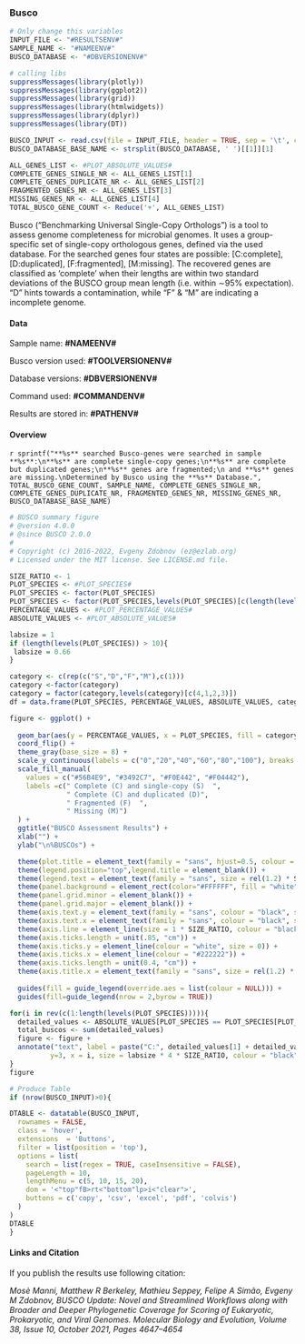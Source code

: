 <!-- Report template, please replace {TOOL}  -->

### Busco
 
```r
# Only change this variables
INPUT_FILE <- "#RESULTSENV#"
SAMPLE_NAME <- "#NAMEENV#"
BUSCO_DATABASE <- "#DBVERSIONENV#"

# calling libs
suppressMessages(library(plotly))
suppressMessages(library(ggplot2))
suppressMessages(library(grid))
suppressMessages(library(htmlwidgets))
suppressMessages(library(dplyr))
suppressMessages(library(DT))

BUSCO_INPUT <- read.csv(file = INPUT_FILE, header = TRUE, sep = '\t', check.names=FALSE)
BUSCO_DATABASE_BASE_NAME <- strsplit(BUSCO_DATABASE, ' ')[[1]][1]

ALL_GENES_LIST <- #PLOT_ABSOLUTE_VALUES#
COMPLETE_GENES_SINGLE_NR <- ALL_GENES_LIST[1]
COMPLETE_GENES_DUPLICATE_NR <- ALL_GENES_LIST[2]
FRAGMENTED_GENES_NR <- ALL_GENES_LIST[3]
MISSING_GENES_NR <- ALL_GENES_LIST[4]
TOTAL_BUSCO_GENE_COUNT <- Reduce('+', ALL_GENES_LIST)
```
Busco ("Benchmarking Universal Single-Copy Orthologs") is a tool to assess genome completeness for microbial genomes.
It uses a group-specific set of single-copy orthologous genes, defined via the used database.
For the searched genes four states are possible: [C:complete], [D:duplicated], [F:fragmented], [M:missing].
The recovered genes are classified as ‘complete’ when their lengths are within two standard deviations of 
the BUSCO group mean length (i.e. within ∼95% expectation).
"D" hints towards a contamination, while "F" & "M" are indicating a incomplete genome. 

#### Data

Sample name: **#NAMEENV#**  

Busco version used: **#TOOLVERSIONENV#**   

Database versions: **#DBVERSIONENV#**

Command used: **#COMMANDENV#**

Results are stored in: **#PATHENV#**  

#### Overview
`r sprintf("**%s** searched Busco-genes were searched in sample **%s**:\n**%s** are complete single-copy genes;\n**%s** are complete but duplicated genes;\n**%s** genes are fragmented;\n and **%s** genes are missing.\nDetermined by Busco using the **%s** Database.",
                    TOTAL_BUSCO_GENE_COUNT, SAMPLE_NAME, COMPLETE_GENES_SINGLE_NR, COMPLETE_GENES_DUPLICATE_NR, FRAGMENTED_GENES_NR, MISSING_GENES_NR, BUSCO_DATABASE_BASE_NAME)`

```r
# BUSCO summary figure
# @version 4.0.0
# @since BUSCO 2.0.0
# 
# Copyright (c) 2016-2022, Evgeny Zdobnov (ez@ezlab.org)
# Licensed under the MIT license. See LICENSE.md file.

SIZE_RATIO <- 1
PLOT_SPECIES <- #PLOT_SPECIES#
PLOT_SPECIES <- factor(PLOT_SPECIES)
PLOT_SPECIES <- factor(PLOT_SPECIES,levels(PLOT_SPECIES)[c(length(levels(PLOT_SPECIES)):1)]) # reorder your species here just by changing the values in the vector :
PERCENTAGE_VALUES <- #PLOT_PERCENTAGE_VALUES#
ABSOLUTE_VALUES <- #PLOT_ABSOLUTE_VALUES#

labsize = 1
if (length(levels(PLOT_SPECIES)) > 10){
 labsize = 0.66
}

category <- c(rep(c("S","D","F","M"),c(1)))
category <-factor(category)
category = factor(category,levels(category)[c(4,1,2,3)])
df = data.frame(PLOT_SPECIES, PERCENTAGE_VALUES, ABSOLUTE_VALUES, category)

figure <- ggplot() + 
  
  geom_bar(aes(y = PERCENTAGE_VALUES, x = PLOT_SPECIES, fill = category), position = position_stack(reverse = TRUE), data = df, stat = "identity", width = 0.75) + 
  coord_flip() + 
  theme_gray(base_size = 8) + 
  scale_y_continuous(labels = c("0","20","40","60","80","100"), breaks = c(0,20,40,60,80,100)) + 
  scale_fill_manual(
    values = c("#56B4E9", "#3492C7", "#F0E442", "#F04442"),
    labels =c(" Complete (C) and single-copy (S)  ",
              " Complete (C) and duplicated (D)",
              " Fragmented (F)  ",
              " Missing (M)")
  ) +   
  ggtitle("BUSCO Assessment Results") + 
  xlab("") + 
  ylab("\n%BUSCOs") + 

  theme(plot.title = element_text(family = "sans", hjust=0.5, colour = "black", size = rel(2.2) * SIZE_RATIO, face = "bold")) + 
  theme(legend.position="top",legend.title = element_blank()) + 
  theme(legend.text = element_text(family = "sans", size = rel(1.2) * SIZE_RATIO)) + 
  theme(panel.background = element_rect(color="#FFFFFF", fill = "white")) + 
  theme(panel.grid.minor = element_blank()) + 
  theme(panel.grid.major = element_blank()) +
  theme(axis.text.y = element_text(family = "sans", colour = "black", size = rel(1.66) * SIZE_RATIO)) + 
  theme(axis.text.x = element_text(family = "sans", colour = "black", size = rel(1.66) * SIZE_RATIO)) + 
  theme(axis.line = element_line(size = 1 * SIZE_RATIO, colour = "black")) + 
  theme(axis.ticks.length = unit(.85, "cm")) + 
  theme(axis.ticks.y = element_line(colour = "white", size = 0)) + 
  theme(axis.ticks.x = element_line(colour = "#222222")) + 
  theme(axis.ticks.length = unit(0.4, "cm")) + 
  theme(axis.title.x = element_text(family = "sans", size = rel(1.2) * SIZE_RATIO)) + 
  
  guides(fill = guide_legend(override.aes = list(colour = NULL))) +
  guides(fill=guide_legend(nrow = 2,byrow = TRUE))

for(i in rev(c(1:length(levels(PLOT_SPECIES))))){
  detailed_values <- ABSOLUTE_VALUES[PLOT_SPECIES == PLOT_SPECIES[PLOT_SPECIES == levels(PLOT_SPECIES)[i]]]
  total_buscos <- sum(detailed_values)
  figure <- figure + 
  annotate("text", label = paste("C:", detailed_values[1] + detailed_values[2], " [S:", detailed_values[1], ", D:", detailed_values[2], "], F:", detailed_values[3], ", M:", detailed_values[4], ", n:", total_buscos, sep=""), 
          y=3, x = i, size = labsize * 4 * SIZE_RATIO, colour = "black", hjust=0, family = "sans")
}
figure
```

```r
# Produce Table
if (nrow(BUSCO_INPUT)>0){

DTABLE <- datatable(BUSCO_INPUT, 
  rownames = FALSE, 
  class = 'hover', 
  extensions  = 'Buttons', 
  filter = list(position = 'top'),
  options = list(
    search = list(regex = TRUE, caseInsensitive = FALSE),
    pageLength = 10,
    lengthMenu = c(5, 10, 15, 20),
    dom = '<"top"fB>rt<"bottom"lp>i<"clear">', 
    buttons = c('copy', 'csv', 'excel', 'pdf', 'colvis')
  )
)
DTABLE 
}
```

#### Links and Citation
If you publish the results use following citation:

*Mosè Manni, Matthew R Berkeley, Mathieu Seppey, Felipe A Simão, Evgeny M Zdobnov,*
*BUSCO Update: Novel and Streamlined Workflows along with Broader and Deeper Phylogenetic Coverage for Scoring of Eukaryotic, Prokaryotic, and Viral Genomes.*
*Molecular Biology and Evolution, Volume 38, Issue 10, October 2021, Pages 4647–4654*